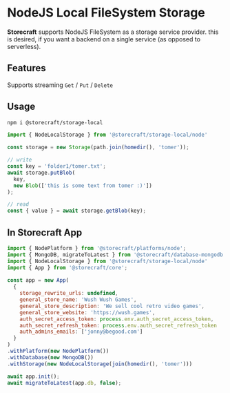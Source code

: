 # NodeJS Local FileSystem Storage

**Storecraft** supports NodeJS FileSystem as a storage service provider.
this is desired, if you want a backend on a single service (as opposed
to serverless).


## Features
Supports streaming `Get` / `Put` / `Delete`

## Usage

```bash
npm i @storecraft/storage-local
```

```js
import { NodeLocalStorage } from '@storecraft/storage-local/node'

const storage = new Storage(path.join(homedir(), 'tomer'));

// write
const key = 'folder1/tomer.txt';
await storage.putBlob(
  key,
  new Blob(['this is some text from tomer :)'])
);

// read
const { value } = await storage.getBlob(key);
```



## In Storecraft App

```js
import { NodePlatform } from '@storecraft/platforms/node';
import { MongoDB, migrateToLatest } from '@storecraft/database-mongodb'
import { NodeLocalStorage } from '@storecraft/storage-local/node'
import { App } from '@storecraft/core';
 
const app = new App(
  {
    storage_rewrite_urls: undefined,
    general_store_name: 'Wush Wush Games',
    general_store_description: 'We sell cool retro video games',
    general_store_website: 'https://wush.games',
    auth_secret_access_token: process.env.auth_secret_access_token,
    auth_secret_refresh_token: process.env.auth_secret_refresh_token
    auth_admins_emails: ['jonny@begood.com']
  }
)
.withPlatform(new NodePlatform())
.withDatabase(new MongoDB())
.withStorage(new NodeLocalStorage(join(homedir(), 'tomer')))

await app.init();
await migrateToLatest(app.db, false);

```
